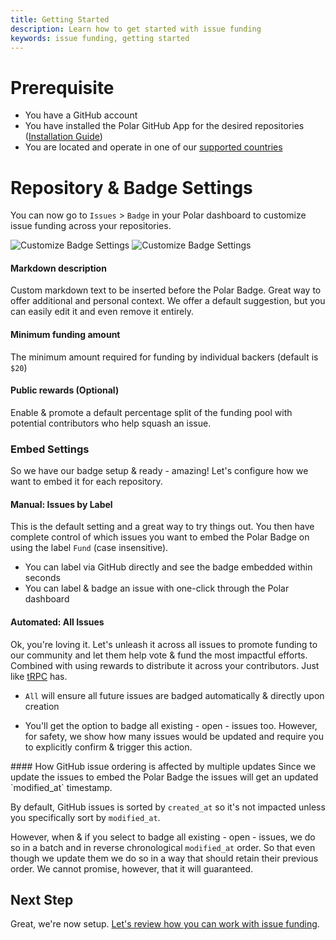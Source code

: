 ```yaml
---
title: Getting Started
description: Learn how to get started with issue funding
keywords: issue funding, getting started
---
```



# Prerequisite

- You have a GitHub account
- You have installed the Polar GitHub App for the desired repositories ([Installation Guide](/docs/github/install))
- You are located and operate in one of our [supported countries](/docs#supported-countries)

# Repository & Badge Settings

You can now go to `Issues` > `Badge` in your Polar dashboard to customize issue funding across your repositories.

![Customize Badge Settings](../polar-badge-setup.light.png)
![Customize Badge Settings](../polar-badge-setup.dark.png)

#### Markdown description

Custom markdown text to be inserted before the Polar Badge. Great way to offer
additional and personal context. We offer a default suggestion, but you can easily
edit it and even remove it entirely.

#### Minimum funding amount

The minimum amount required for funding by individual backers (default is `$20`)

#### Public rewards (Optional)

Enable & promote a default percentage split of the funding pool with potential
contributors who help squash an issue.

### Embed Settings

So we have our badge setup & ready - amazing! Let's configure how we want to
embed it for each repository.

#### Manual: Issues by Label

This is the default setting and a great way to try things out. You then have
complete control of which issues you want to embed the Polar Badge on using the
label `Fund` (case insensitive).

- You can label via GitHub directly and see the badge embedded within seconds
- You can label & badge an issue with one-click through the Polar dashboard

#### Automated: All Issues

Ok, you're loving it. Let's unleash it across all issues to promote funding to
our community and let them help vote & fund the most impactful efforts. Combined
with using rewards to distribute it across your contributors. Just like [tRPC](https://twitter.com/trpcio/status/1716747233121464346) has.

- `All` will ensure all future issues are badged automatically & directly upon
  creation

- You'll get the option to badge all existing - open - issues too. However, for
  safety, we show how many issues would be updated and require you to
  explicitly confirm & trigger this action.


<BrowserCallout type="NOTE">
#### How GitHub issue ordering is affected by multiple updates
Since we update the issues to embed the Polar Badge the issues will get an
updated `modified_at` timestamp.

By default, GitHub issues is sorted by `created_at` so it's not impacted
unless you specifically sort by `modified_at`.

However, when & if you select to badge all existing - open - issues, we do
so in a batch and in reverse chronological `modified_at` order. So that even
though we update them we do so in a way that should retain their previous order.
We cannot promise, however, that it will guaranteed.
</BrowserCallout>


## Next Step

Great, we're now setup. [Let's review how you can work with issue funding](/docs/issue-funding/workflow).
